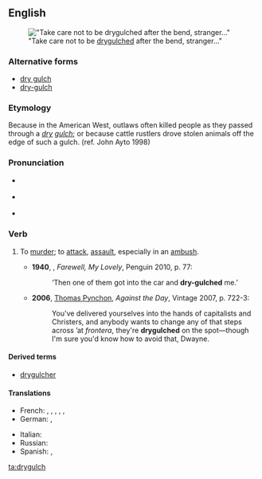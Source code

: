 {{was wotd|2010|September|9}}
==English==
[[File:DryForkDome.jpg|thumb|"Take care not to be [[drygulched]] after the bend, stranger..."]]

===Alternative forms===
* [[dry gulch]]
* [[dry-gulch]]

===Etymology===
Because in the American West, outlaws often killed people as they passed through a ''[[dry]] [[gulch]]''; or because cattle rustlers drove stolen animals off the edge of such a gulch.  (ref. John Ayto 1998)

===Pronunciation===
*{{a|UK}} {{IPA|/ˈdɹʌɪɡʌltʃ/|lang=en}}
* {{a|US}} {{IPA|/ˈdɹaɪ.ɡʌltʃ/|lang=en}}
* {{audio|en-us-drygulch.ogg|Audio (US)|lang=en}}

===Verb===
{{en-verb|es}}

# {{context|US|slang|lang=en}} To [[murder]]; to [[attack]], [[assault]], especially in an [[ambush]].
#*'''1940''', {{w|Raymond Chandler}}, ''Farewell, My Lovely'', Penguin 2010, p. 77:
#*:‘Then one of them got into the car and '''dry-gulched''' me.’
#* '''2006''', [[w:Thomas Pynchon|Thomas Pynchon]], ''Against the Day'', Vintage 2007, p. 722-3:
#*: You've delivered yourselves into the hands of capitalists and Christers, and anybody wants to change any of that steps across ’at ''frontera'', they're '''drygulched''' on the spot—though I'm sure you'd know how to avoid that, Dwayne.

====Derived terms====
* [[drygulcher]]

====Translations====
{{trans-top|slang: to murder, attack, assault, ambush}}
* French: {{t+|fr|sécher}}, {{t+|fr|descendre}}, {{t+|fr|zigouiller}}, {{t+|fr|estourbir}}, {{t+|fr|couiquer}}, {{t+|fr|flinguer}}
* German: {{t+|de|abmurksen}}, {{t+|de|überfallen}}
{{trans-mid}}
* Italian: {{t|it|far fuori}}
* Russian: {{t+|ru|нападать}}
* Spanish: {{t|es|apiolar}}, {{t+|es|cargarse}}
{{trans-bottom}}

[[ta:drygulch]]